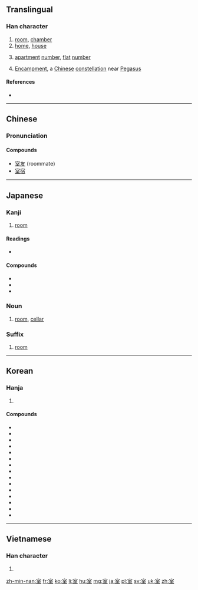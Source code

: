==Translingual==
{{stroke order|strokes=9}}

{{wikipedia|Encampment (Chinese constellation)}}
===Han character===
{{Han char|rn=40|rad=宀|as=06|sn=9|four=3010<sub>4</sub>|canj=十一戈土 (JMIG)|ids=⿱[[宀]][[至]]}}

# [[room]], [[chamber]]
# [[home]], [[house]]
# {{sense|in addresses}} [[apartment]] [[number]], [[flat]] [[number]]
# {{context|astronomy|lang=zh}} [[Encampment]], a [[Chinese]] [[constellation]] near [[Pegasus]]

====References====
* {{Han ref|kx=0285.020|dkj=07136|dj=0563.040|hdz=20925.030|uh=5BA4|ud=23460|bh=ABC7|bd=43975}}

----

==Chinese==
{{zh-hanzi-box|[[室]]}}

===Pronunciation===
{{zh-pron
|m=shì,Shì
|c=sat1
|mc=y
|oc=y
|ma=
|cat=n,pn
}}

====Compounds====
* [[室友]] (roommate)
* [[室宿]]

----

==Japanese==

===Kanji===
{{ja-kanji|grade=2|rs=宀06}}

# [[room]]

====Readings====
* {{ja-readings
|goon=[[しち]] (shichi) {{qualifier|non-[[w:Jōyō kanji|Jōyō]] reading}}
|kanon=[[しつ]] (shitsu)
|kun=[[むろ]] (muro), [[へや]] (heya)}}

====Compounds====
* {{l|ja|寝室|gloss=bedroom|tr=しんしつ, shinshitsu}}
* {{l|ja|教室|gloss=classroom|tr=きょうしつ, kyōshitsu}}
* {{l|ja|霊安室|gloss=morgue|tr=れいあんしつ, reianshitsu}}

===Noun===
{{ja-noun|しつ}}

# [[room]], [[cellar]]

===Suffix===
{{ja-pos|suffix|しつ}} 

# [[room]]

----

==Korean==

===Hanja===
{{ko-hanja|hangeul=실|rv=sil|mr=shil|y=sil|eumhun=집|ehrv=jip|ehmr=chip|ehy=cip}}

# {{defn|lang=ko|sort=宀06}}

====Compounds====
* {{ko-inline|실내|silnae||室內}}
* {{ko-inline|교실|gyosil||敎室}}
* {{ko-inline|객실|gaeksil||客室}}
* {{ko-inline|거실|geosil||居室}}
* {{ko-inline|별실|byeolsil||別室}}
* {{ko-inline|침실|jimsil||寢室}}
* {{ko-inline|암실|amsil||暗室}}
* {{ko-inline|정실|jeongsil||正室}}
* {{ko-inline|측실|cheuksil||側室}}
* {{ko-inline|내실|naesil||內室}}
* {{ko-inline|석실|seoksil||石室}}
* {{ko-inline|빙실|bingsil||氷室}}
* {{ko-inline|황실|hwangsil||皇室}}
* {{ko-inline|왕실|wangsil||王室}}
* {{ko-inline|사무실|samusil||事務室}}

----

==Vietnamese==

===Han character===
{{vi-hantu|[[thất]]|rs=宀06}}

# {{defn|lang=vi|sort=宀06}}

[[zh-min-nan:室]]
[[fr:室]]
[[ko:室]]
[[li:室]]
[[hu:室]]
[[mg:室]]
[[ja:室]]
[[pl:室]]
[[sv:室]]
[[uk:室]]
[[zh:室]]